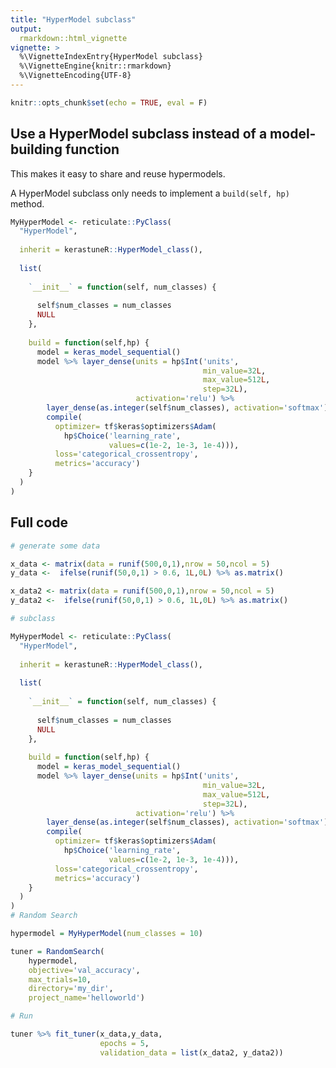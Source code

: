 ```yaml
---
title: "HyperModel subclass"
output:
  rmarkdown::html_vignette
vignette: >
  %\VignetteIndexEntry{HyperModel subclass}
  %\VignetteEngine{knitr::rmarkdown}
  %\VignetteEncoding{UTF-8}
---
```


```r
knitr::opts_chunk$set(echo = TRUE, eval = F)
```

## Use a HyperModel subclass instead of a model-building function

This makes it easy to share and reuse hypermodels.

A HyperModel subclass only needs to implement a ```build(self, hp)``` method.

```r
MyHyperModel <- reticulate::PyClass(
  "HyperModel",
  
  inherit = kerastuneR::HyperModel_class(),
  
  list(
    
    `__init__` = function(self, num_classes) {
      
      self$num_classes = num_classes
      NULL
    },
    
    build = function(self,hp) {
      model = keras_model_sequential() 
      model %>% layer_dense(units = hp$Int('units',
                                           min_value=32L,
                                           max_value=512L,
                                           step=32L),
                            activation='relu') %>% 
        layer_dense(as.integer(self$num_classes), activation='softmax') %>% 
        compile(
          optimizer= tf$keras$optimizers$Adam(
            hp$Choice('learning_rate',
                      values=c(1e-2, 1e-3, 1e-4))),
          loss='categorical_crossentropy',
          metrics='accuracy')
    }
  )
)
```

## Full code 

```r

# generate some data

x_data <- matrix(data = runif(500,0,1),nrow = 50,ncol = 5)
y_data <-  ifelse(runif(50,0,1) > 0.6, 1L,0L) %>% as.matrix()

x_data2 <- matrix(data = runif(500,0,1),nrow = 50,ncol = 5)
y_data2 <-  ifelse(runif(50,0,1) > 0.6, 1L,0L) %>% as.matrix()

# subclass

MyHyperModel <- reticulate::PyClass(
  "HyperModel",
  
  inherit = kerastuneR::HyperModel_class(),
  
  list(
    
    `__init__` = function(self, num_classes) {
      
      self$num_classes = num_classes
      NULL
    },
    
    build = function(self,hp) {
      model = keras_model_sequential() 
      model %>% layer_dense(units = hp$Int('units',
                                           min_value=32L,
                                           max_value=512L,
                                           step=32L),
                            activation='relu') %>% 
        layer_dense(as.integer(self$num_classes), activation='softmax') %>% 
        compile(
          optimizer= tf$keras$optimizers$Adam(
            hp$Choice('learning_rate',
                      values=c(1e-2, 1e-3, 1e-4))),
          loss='categorical_crossentropy',
          metrics='accuracy')
    }
  )
)
# Random Search

hypermodel = MyHyperModel(num_classes = 10)

tuner = RandomSearch(
    hypermodel,
    objective='val_accuracy',
    max_trials=10,
    directory='my_dir',
    project_name='helloworld')

# Run

tuner %>% fit_tuner(x_data,y_data,
                    epochs = 5, 
                    validation_data = list(x_data2, y_data2))

```

